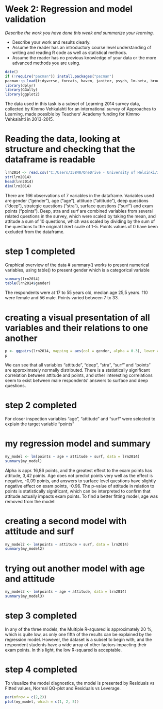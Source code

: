 # Week 2: Regression and model validation 

*Describe the work you have done this week and summarize your learning.*

- Describe your work and results clearly. 
- Assume the reader has an introductory course level understanding of writing and reading R code as well as statistical methods.
- Assume the reader has no previous knowledge of your data or the more advanced methods you are using.

```r
date()
if (!require("pacman")) install.packages("pacman") 
pacman::p_load(tidyverse, forcats, haven, janitor, psych, lm.beta, broom, writexl,sjstats, knitr, pwr, dplyr, GGally, ggplot2)
library(dplyr)
library(GGally)
library(ggplot2)
```



The data used in this task is a subset of Learning 2014 survey data, collected by Kimmo Vehkalahti for an international survey of Approaches to Learning, made possible by Teachers' Academy funding for Kimmo Vehkalahti in 2013-2015.

# Reading the data, looking at structure and checking that the dataframe is readable 
```r
lrn2014 <- read.csv("C:/Users/35840/OneDrive - University of Helsinki/IODS/IODS-project/data/lrn2014.csv")
str(lrn2014)
head(lrn2014)
dim(lrn2014)
```

There are 166 observations of 7 variables in the dataframe. Variables used are gender ("gender"), age ("age"), attitude ("attitude"), deep questions ("deep"), strategic questions ("stra"), surface questions ("surf") and exam points ("points"). Deep, stra and surf are combined variables from several related questions in the survey, which were scaled by taking the mean, and attitude a sum of 10 questions, which was scaled by dividing by the sum of the questions to the original Likert scale of 1-5. Points values of 0 have been excluded from the dataframe.

# step 1 completed
Graphical overview of the data
# summary() works to present numerical variables, using table() to present gender which is a categorical variable
```r
summary(lrn2014)
table(lrn2014$gender)
```
 The respondents were at 17 to 55 years old, median age 25,5 years. 110 were female and 56 male. Points varied between 7 to 33.

# creating a visual presentation of all variables and their relations to one another 
```r
p <- ggpairs(lrn2014, mapping = aes(col = gender, alpha = 0.3), lower = list(combo = wrap("facethist", bins = 20)))
p
```

We can see that all variables "attitude", "deep", "stra", "surf" and "points" are approximately normally distributed. There is a statistically significant correlation between attitude and points, and other interesting correlations seem to exist between male respondents' answers to surface and deep questions.

# step 2 completed

For closer inspection variables "age", "attitude" and "surf" were selected to explain the target variable "points"

# my regression model and summary
```r
my_model <- lm(points ~ age + attitude + surf, data = lrn2014)
summary(my_model)
```
Alpha is appr. 16,86 points, and the greatest effect to the exam points has attitude, 3,42 points. Age does not predict points very well as the effect is negative, -0,09 points, and answers to surface level questions have slightly negative effect on exam points, -0.96. The p-value of attitude in relation to points is statistically significant, which can be interpreted to confirm that attitude actually impacts exam points.
To find a better fitting model, age was removed from the model

# creating a second model with attitude and surf
```r
my_model2 <- lm(points ~ attitude + surf, data = lrn2014)
summary(my_model2)
```
# trying out another model with age and attitude
```r
my_model3 <- lm(points ~ age + attitude, data = lrn2014)
summary(my_model3)
```
# step 3 completed
In any of the three models, the Multiple R-squared is approximately 20 %, which is quite low, as only one fifth of the results can be explained by the regression model. However, the dataset is a subset to begin with, and the respondent students have a wide array of other factors impacting their exam points. In this light, the low R-squared is acceptable. 

# step 4 completed

To visualize the model diagnostics, the model is presented by Residuals vs Fitted values, Normal QQ-plot and Residuals vs Leverage.

```r
par(mfrow = c(2,2))
plot(my_model, which = c(1, 2, 5))
```

